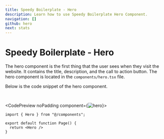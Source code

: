 ```yaml
---
title: Speedy Boilerplate - Hero
description: Learn how to use Speedy Boilerplate Hero Component.
navigation: []
github: hero
next: stats
---
```


# Speedy Boilerplate - Hero

The hero component is the first thing that the user sees when they visit the website. It contains the title, description, and the call to action button. The hero component is located in the <Code>components/hero.tsx</Code> file.

Below is the code snippet of the hero component.

<br />

<CodePreview noPadding component={<Image src="/boilerplate/hero.png" alt="hero" width={1024} height={1024} className="w-full" />}>
```tsx
import { Hero } from "@/components";

export default function Page() {
  return <Hero />
}
```
</CodePreview>
